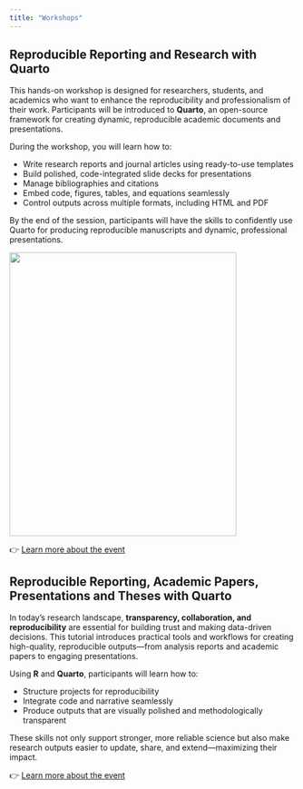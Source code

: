 ```yaml
---
title: "Workshops"
---
```


## Reproducible Reporting and Research with Quarto

This hands-on workshop is designed for researchers, students, and academics who want to enhance the reproducibility and professionalism of their work. Participants will be introduced to **Quarto**, an open-source framework for creating dynamic, reproducible academic documents and presentations.

During the workshop, you will learn how to:

* Write research reports and journal articles using ready-to-use templates
* Build polished, code-integrated slide decks for presentations
* Manage bibliographies and citations
* Embed code, figures, tables, and equations seamlessly
* Control outputs across multiple formats, including HTML and PDF

By the end of the session, participants will have the skills to confidently use Quarto for producing reproducible manuscripts and dynamic, professional presentations.

![](figures/tutorial-quarto.jpg){width="400" height="500" fig-align="center"}

👉 [Learn more about the event](https://wombat2025.numbat.space/program/tutorials/Q3BPJZ.html)

## Reproducible Reporting, Academic Papers, Presentations and Theses with Quarto

In today’s research landscape, **transparency, collaboration, and reproducibility** are essential for building trust and making data-driven decisions. This tutorial introduces practical tools and workflows for creating high-quality, reproducible outputs—from analysis reports and academic papers to engaging presentations.

Using **R** and **Quarto**, participants will learn how to:

* Structure projects for reproducibility
* Integrate code and narrative seamlessly
* Produce outputs that are visually polished and methodologically transparent

These skills not only support stronger, more reliable science but also make research outputs easier to update, share, and extend—maximizing their impact.

👉 [Learn more about the event](https://www.statsoc.org.au/event-6250010)
